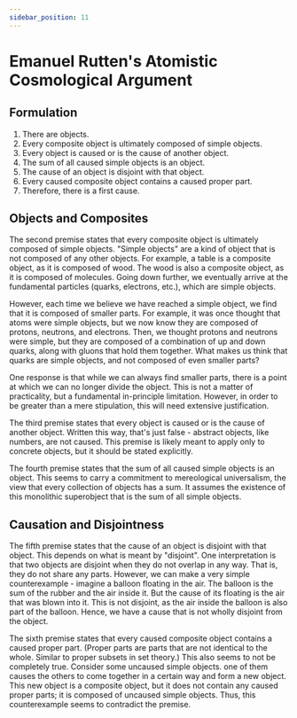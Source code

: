 ```yaml
---
sidebar_position: 11
---
```


# Emanuel Rutten's Atomistic Cosmological Argument

## Formulation

1. There are objects.
2. Every composite object is ultimately composed of simple objects.
3. Every object is caused or is the cause of another object.
4. The sum of all caused simple objects is an object.
5. The cause of an object is disjoint with that object.
6. Every caused composite object contains a caused proper part.
7. Therefore, there is a first cause.

## Objects and Composites

The second premise states that every composite object is ultimately composed of simple objects.
"Simple objects" are a kind of object that is not composed of any other objects.
For example, a table is a composite object, as it is composed of wood.
The wood is also a composite object, as it is composed of molecules.
Going down further, we eventually arrive at the fundamental particles (quarks, electrons, etc.), which are simple objects.

However, each time we believe we have reached a simple object, we find that it is composed of smaller parts.
For example, it was once thought that atoms were simple objects, but we now know they are composed of protons, neutrons, and electrons.
Then, we thought protons and neutrons were simple, but they are composed of a combination of up and down quarks, along with gluons that hold them together.
What makes us think that quarks are simple objects, and not composed of even smaller parts?

One response is that while we can always find smaller parts, there is a point at which we can no longer divide the object.
This is not a matter of practicality, but a fundamental in-principle limitation.
However, in order to be greater than a mere stipulation, this will need extensive justification.

The third premise states that every object is caused or is the cause of another object.
Written this way, that's just false - abstract objects, like numbers, are not caused.
This premise is likely meant to apply only to concrete objects, but it should be stated explicitly.

The fourth premise states that the sum of all caused simple objects is an object.
This seems to carry a commitment to mereological universalism, the view that every collection of objects has a sum.
It assumes the existence of this monolithic superobject that is the sum of all simple objects.

## Causation and Disjointness

The fifth premise states that the cause of an object is disjoint with that object.
This depends on what is meant by "disjoint".
One interpretation is that two objects are disjoint when they do not overlap in any way.
That is, they do not share any parts.
However, we can make a very simple counterexample - imagine a balloon floating in the air.
The balloon is the sum of the rubber and the air inside it.
But the cause of its floating is the air that was blown into it.
This is not disjoint, as the air inside the balloon is also part of the balloon.
Hence, we have a cause that is not wholly disjoint from the object.

The sixth premise states that every caused composite object contains a caused proper part.
(Proper parts are parts that are not identical to the whole. Similar to proper subsets in set theory.)
This also seems to not be completely true.
Consider some uncaused simple objects.
one of them causes the others to come together in a certain way and form a new object.
This new object is a composite object, but it does not contain any caused proper parts; it is composed of uncaused simple objects.
Thus, this counterexample seems to contradict the premise.
